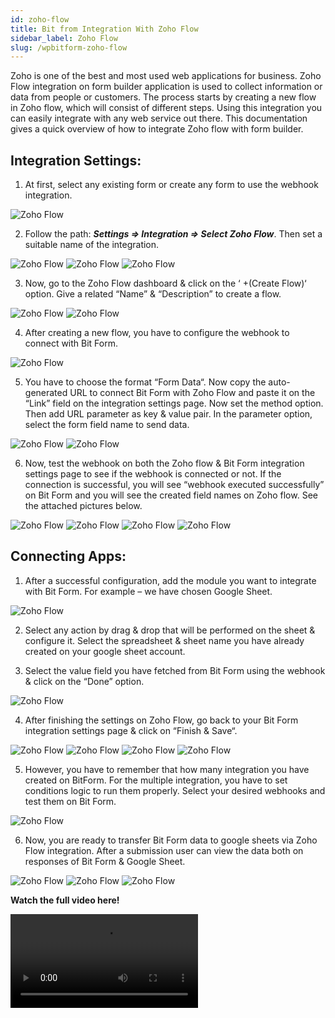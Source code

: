 ```yaml
---
id: zoho-flow
title: Bit from Integration With Zoho Flow 
sidebar_label: Zoho Flow
slug: /wpbitform-zoho-flow
---
```



Zoho is one of the best and most used web applications for business. Zoho Flow integration on form builder application is used to collect information or data from people or customers. The process starts by creating a new flow in Zoho flow, which will consist of different steps. Using this integration you can easily integrate with any web service out there. This documentation gives a quick overview of how to integrate Zoho flow with form builder.

## Integration Settings:  
1. At first, select any existing form or create any form to use the webhook integration.

 <Image src="Zoho Flow/1_Create Form- Bit Form" alt="Zoho Flow" w="1020" h="400" />

2. Follow the path: ***Settings => Integration => Select Zoho Flow***. Then set a suitable name of the integration.

 <Image src="Zoho Flow/2_Integration to Settings- Bit Form" alt="Zoho Flow" w="1020" h="400" />

 <Image src="Zoho Flow/3_Select Zoho Flow-Bit Form" alt="Zoho Flow" w="1020" h="400" />

 <Image src="Zoho Flow/4_Set Integration name -Bit Form" alt="Zoho Flow" w="1020" h="400" />

3. Now, go to the Zoho Flow dashboard & click on the ‘ +(Create Flow)‘ option. Give a related “Name” & “Description” to create a flow.

 <Image src="Zoho Flow/5_Zoho Flow dashboard-Bit Form" alt="Zoho Flow" w="1020" h="400" />

 <Image src="Zoho Flow/6_Set flow name-Bit Form" alt="Zoho Flow" w="1020" h="400" />

4. After creating a new flow, you have to configure the webhook to connect with Bit Form.

 <Image src="Zoho Flow/7_Configure Webhook-Bit Form" alt="Zoho Flow" w="1020" h="400" />

5. You have to choose the format “Form Data“. Now copy the auto-generated URL to connect Bit Form with Zoho Flow and paste it on the “Link” field on the integration settings page. Now set the method option. Then add URL parameter as key & value pair. In the parameter option, select the form field name to send data.

 <Image src="Zoho Flow/8_Copy URL-Bit Form" alt="Zoho Flow" w="1020" h="400" />

 <Image src="Zoho Flow/9_Paste URL & Set parameters-Bit Form" alt="Zoho Flow" w="1020" h="400" />

6. Now, test the webhook on both the Zoho flow & Bit Form integration settings page to see if the webhook is connected or not. If the connection is successful, you will see “webhook executed successfully” on Bit Form and you will see the created field names on Zoho flow. See the attached pictures below.

 <Image src="Zoho Flow/10_Click Next-Bit Form" alt="Zoho Flow" w="1020" h="400" />

 <Image src="Zoho Flow/11_Test -Bit Form" alt="Zoho Flow" w="1020" h="400" />

 <Image src="Zoho Flow/12_Test Webhook-Bit Form" alt="Zoho Flow" w="1020" h="400" />

 <Image src="Zoho Flow/13_Payload-Bit Form" alt="Zoho Flow" w="1020" h="400" />

## Connecting Apps: 
1. After a successful configuration, add the module you want to integrate with Bit Form. For example – we have chosen Google Sheet. 

 <Image src="Zoho Flow/14_Search google sheet & set action-Bit Form" alt="Zoho Flow" w="1020" h="400" /> 

2. Select any action by drag & drop that will be performed on the sheet & configure it. Select the spreadsheet & sheet name you have already created on your google sheet account.  

3. Select the value field you have fetched from Bit Form using the webhook & click on the “Done” option.

 <Image src="Zoho Flow/15_Set Credentials-Bit Form" alt="Zoho Flow" w="1020" h="400" /> 

4. After finishing the settings on Zoho Flow, go back to your Bit Form integration settings page & click on “Finish & Save“.

 <Image src="Zoho Flow/16" alt="Zoho Flow" w="1020" h="400" /> 

 <Image src="Zoho Flow/17_Next-Bit Form" alt="Zoho Flow" w="1020" h="400" /> 

 <Image src="Zoho Flow/18_Finish & Save-Bit Form" alt="Zoho Flow" w="1020" h="400" /> 

 <Image src="Zoho Flow/19_Created integration" alt="Zoho Flow" w="1020" h="400" /> 

5. However, you have to remember that how many integration you have created on BitForm. For the multiple integration, you have to set conditions logic to run them properly. Select your desired webhooks and test them on Bit Form.

 <Image src="Zoho Flow/20_Conditional logic-Bit Form" alt="Zoho Flow" w="1020" h="400" /> 

6. Now, you are ready to transfer Bit Form data to google sheets via Zoho Flow integration. After a submission user can view the data both on responses of Bit Form & Google Sheet.

 <Image src="Zoho Flow/21_Input-Bit Form" alt="Zoho Flow" w="1020" h="400" />

 <Image src="Zoho Flow/22_Responses-Bit Form" alt="Zoho Flow" w="1020" h="400" />

 <Image src="Zoho Flow/23_Google sheet-Bit Form" alt="Zoho Flow" w="1020" h="400" /> 

**Watch the full video here!**

<Video youtube src="https://youtu.be/lbRiwN7J97Q" />  

 



 

